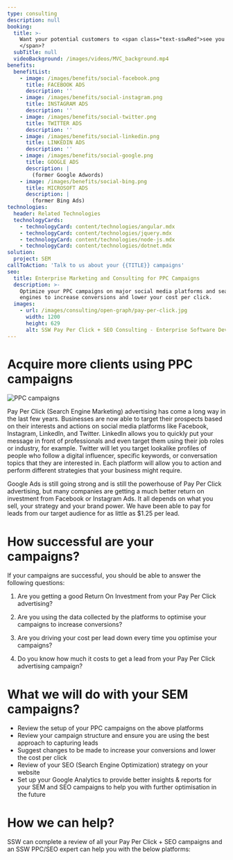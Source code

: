 ```yaml
---
type: consulting
description: null
booking:
  title: >-
    Want your potential customers to <span class="text-sswRed">see you first
    </span>?
  subTitle: null
  videoBackground: /images/videos/MVC_background.mp4
benefits:
  benefitList:
    - image: /images/benefits/social-facebook.png
      title: FACEBOOK ADS
      description: ''
    - image: /images/benefits/social-instagram.png
      title: INSTAGRAM ADS
      description: ''
    - image: /images/benefits/social-twitter.png
      title: TWITTER ADS
      description: ''
    - image: /images/benefits/social-linkedin.png
      title: LINKEDIN ADS
      description: ''
    - image: /images/benefits/social-google.png
      title: GOOGLE ADS
      description: |
        (former Google Adwords)
    - image: /images/benefits/social-bing.png
      title: MICROSOFT ADS
      description: |
        (former Bing Ads)
technologies:
  header: Related Technologies
  technologyCards:
    - technologyCard: content/technologies/angular.mdx
    - technologyCard: content/technologies/jquery.mdx
    - technologyCard: content/technologies/node-js.mdx
    - technologyCard: content/technologies/dotnet.mdx
solution:
  project: SEM
callToAction: 'Talk to us about your {{TITLE}} campaigns'
seo:
  title: Enterprise Marketing and Consulting for PPC Campaigns
  description: >-
    Optimize your PPC campaigns on major social media platforms and search
    engines to increase conversions and lower your cost per click.
  images:
    - url: /images/consulting/open-graph/pay-per-click.jpg
      width: 1200
      height: 629
      alt: SSW Pay Per Click + SEO Consulting - Enterprise Software Development
---
```


# Acquire more clients using **PPC campaigns**

![PPC campaigns](/images/benefits/ppc-bigbanner.png)

Pay Per Click (Search Engine Marketing) advertising has come a long way in the last few years. Businesses are now able to target their prospects based on their interests and actions on social media platforms like Facebook, Instagram, LinkedIn, and Twitter. LinkedIn allows you to quickly put your message in front of professionals and even target them using their job roles or industry, for example. Twitter will let you target lookalike profiles of people who follow a digital influencer, specific keywords, or conversation topics that they are interested in. Each platform will allow you to action and perform different strategies that your business might require.

Google Ads is still going strong and is still the powerhouse of Pay Per Click advertising, but many companies are getting a much better return on investment from Facebook or Instagram Ads. It all depends on what you sell, your strategy and your brand power. We have been able to pay for leads from our target audience for as little as $1.25 per lead.

# How successful are your campaigns?

If your campaigns are successful, you should be able to answer the following questions:

1. Are you getting a good Return On Investment from your Pay Per Click advertising?

2. Are you using the data collected by the platforms to optimise your campaigns to increase conversions?

3. Are you driving your cost per lead down every time you optimise your campaigns?

4. Do you know how much it costs to get a lead from your Pay Per Click advertising campaign?

# What we will do with your SEM campaigns?

* Review the setup of your PPC campaigns on the above platforms
* Review your campaign structure and ensure you are using the best approach to capturing leads
* Suggest changes to be made to increase your conversions and lower the cost per click
* Review of your SEO (Search Engine Optimization) strategy on your website
* Set up your Google Analytics to provide better insights & reports for your SEM and SEO campaigns to help you with further optimisation in the future

# How we can help?

SSW can complete a review of all your Pay Per Click + SEO campaigns and an SSW PPC/SEO expert can help you with the below platforms:
